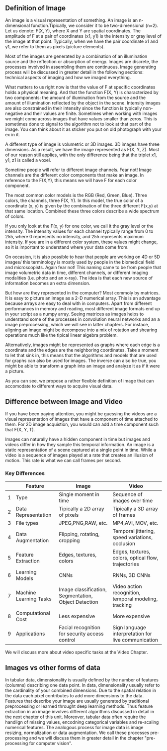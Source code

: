 
<!--

#TODO
how do I add equations to the .mdx?
working some schemes for definition of image
-->

## Definition of Image
An image is a visual representation of something. An image is an n-dimensional function.Tipically, we consider it to be two-dimensional (n=2). Let us denote: F(X, Y), where X and Y are spatial coordinates. The amplitude of F at a pair of coordinates (x1, y1) is the intensity or gray level of the image at that point. Typically, when we have the pair coordinate x1 and y1, we refer to them as pixels (picture elements).

Most of the images are generated by a combination of an illumination source and the reflection or absorption of energy. Images are discrete, the processes involved in assembling them are continuous. Image generating process will be discussed in greater detail in the following sections: technical aspects of imaging and how we imaged everything. 

What matters to us right now is that the value of F at specific coordinates holds a physical meaning. And that the function F(X, Y) is characterized by two components: the amount of illumination from the source and the amount of illumination reflected by the object in the scene. Intensity images are also constrained in their intensity since the function is typically non-negative and their values are finite. Sometimes when working with images we might come across images that have values smaller than zeros. This is sometimes done to signal to the algorithm not to look at that part of the image. You can think about it as sticker you put on old photograph with your ex in it. 

A different type of image is volumetric or 3D images. 3D images have three dimensions. As a result, we have the image represented as F(X, Y, Z). Most of our reason still applies, with the only difference being that the triplet x1, y1, z1 is called a voxel.

Sometime people will refer to different image channels. Fear not! Image channels are the different color components that make an image. In reference to the F(X,Y), this means we will have F for each color component.

The most common color models is the RGB (Red, Green, Blue). Three colors, the channels, three F(X, Y). In this model, the true color of a coordinate (x, y) is given by the combination of the three different F(x,y) at that same location. Combined these three colors describe a wide spectrum of colors.

If you only look at the F(x, y) for one color, we call it the gray level or the intensity.  The intensity values for each channel typically range from 0 to 255, where 0 represents no intensity, and 255 represents maximum intensity. If you are in a different color system, these values might change, so it is important to understand where your data come from. 

On occasion, it is also possible to hear that people are working on 4D or 5D images/ this terminology is mostly used by people in the biomedical field and microscopists. Again fear not! This naming came to be from people that image volumetric data in time, different channels, or different imaging modalities (i.e. photo and an x-ray). The idea is that each new source of information becomes an extra dimension. 


But how are they represented in the computer? Most commoly by matrices. It is easy to picture an image as a 2-D numerical array. This is an advantage because arrays are easy to deal with in computers. Apart from different performances in memory and reading, most different image formats end up in your script as a numpy array. Seeing matrices as images helps to understand some of the processes in convolution neural networks and an a image preprocessing, which we will see in latter chapters. For instace, aligning an image might be decompose into a mix of rotation and shearing operations much like the tipical linear algebra problem. 

Alternatively, images might be represented as graphs where each edge is a coordinate and the edges are the neighboring coordinates. Take a moment to let that sink in, this means that the algorithms and models that are used for graphs can also be used for images. The inverse can also be true, you might be able to transform a graph into an image and analyze it as if it were a picture.

As you can see, we propose a rather flexible definition of image that can accomodate to different ways to acquire visual data. 


<!--

#TODO
trying to check that our definition matches the one from the video team, I  posted on discord and I am waiting their reply
-->

## Difference between Image and Video


If you have been paying attention, you might be guessing the videos are a visual representation of images that have a component of time attached to them. For 2D image acquistion, you would can add a time component such that F(X, Y, T). 

Images can naturally have a hidden component in time but images and videos differ in how they sample this temporal information. An image is a static representation of a scene captured at a single point in time. While a video is a
sequence of images played at a rate that creates an illusion of motion. This rate is what we can call frames per second.

### Key Differences

|   | Feature                | Image                                           | Video                                               |
|---|------------------------|-------------------------------------------------|-----------------------------------------------------|
| 1 | Type                   | Single moment in time                           | Sequence of images over time                        |
| 2 | Data Representation    | Tipically a 2D array of pixels                              | Tipically a 3D array of frames                                  |
| 3 | File types             | JPEG,PNG,RAW, etc.                              | MP4,AVI, MOV, etc.                                  |
| 4 | Data Augmentation	     | Flipping, rotating, cropping	                   | Temporal jittering, speed variations, occlusion     |
| 5 | Feature Extraction	    | Edges, textures, colors	                        | Edges, textures, colors, optical flow, trajectories |
| 6 | Learning Models	       | CNNs                                            | RNNs, 3D CNNs                                       |
| 7 | Machine Learning Tasks | Image classification, Segmentation, Object Detection              | Video action recognition, temporal modeling, tracking      |
| 8 | Computational Cost	    | Less expensive	                                 | More expensive                                      |
| 9 | Applications           | Facial recognition for security access control	 | Sign language interpretation for live communication |

We will discuss more about video specific tasks at the Video Chapter. 



<!--

#TODO
this part could be improved i.e. compare image to audio and more tabular data points
-->


## Images vs other forms of data

In tabular data, dimensionality is usually defined by the number of features (columns) describing one data point. In data, dimensionality usually refer to the cardinality of your combined dimensions. Due to the spatial relation in the data each pixel contributes to add more dimensions to the data. Features that describe your image are usually generated by traditional preprocessing or learned throught deep learning methods. Thus feature extraction in an image involves different algorithms discussed in detail in the next chapter of this unit.
Moreover, tabular data often require the handlign of missing values, encodning categorical variables and re-scaling numerical features. The analogous process for image data is image resizing, normalization or data augmentation. We call these processes pre-processing and we will discuss them in greater detail in the chapter "pre-processing for computer vision".

